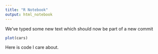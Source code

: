 ---
title: "R Notebook"
output: html_notebook
---

We've typed some new text which should now be part of a new commit

```{r}
plot(cars)
```

Here is code I care about.
